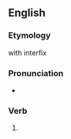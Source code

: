 ==English==

===Etymology===
{{compound|en|picnic|-ed}} with {{af|en|-k-}} interfix

===Pronunciation===
* {{IPA|en|/ˈpɪknɪkt/}}

===Verb===
{{head|en|verb form}}

# {{en-past of|picnic}}